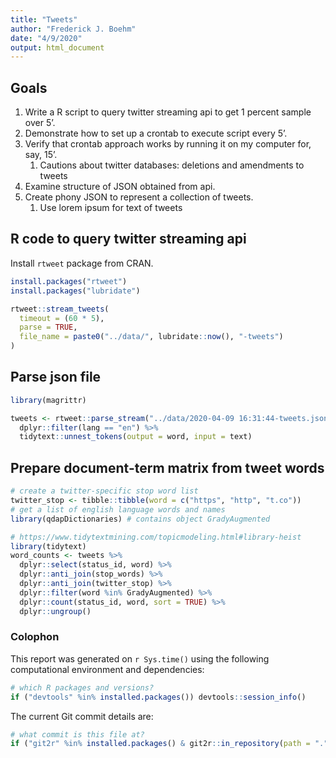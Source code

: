 ```yaml
---
title: "Tweets"
author: "Frederick J. Boehm"
date: "4/9/2020"
output: html_document
---
```


## Goals

1. Write a R script to query twitter streaming api to get 1 percent sample over 5'.
1. Demonstrate how to set up a crontab to execute script every 5'.
1. Verify that crontab approach works by running it on my computer for, say, 15'.
    1. Cautions about twitter databases: deletions and amendments to tweets
1. Examine structure of JSON obtained from api. 
1. Create phony JSON to represent a collection of tweets.
    1. Use lorem ipsum for text of tweets

## R code to query twitter streaming api

Install `rtweet` package from CRAN.

```r
install.packages("rtweet")
install.packages("lubridate")
```

```r
rtweet::stream_tweets(
  timeout = (60 * 5),
  parse = TRUE,
  file_name = paste0("../data/", lubridate::now(), "-tweets")
)
```

## Parse json file

```r
library(magrittr)
```


```r
tweets <- rtweet::parse_stream("../data/2020-04-09 16:31:44-tweets.json") %>%
  dplyr::filter(lang == "en") %>%
  tidytext::unnest_tokens(output = word, input = text)
```

## Prepare document-term matrix from tweet words

```r
# create a twitter-specific stop word list
twitter_stop <- tibble::tibble(word = c("https", "http", "t.co"))
# get a list of english language words and names
library(qdapDictionaries) # contains object GradyAugmented
```

```r
# https://www.tidytextmining.com/topicmodeling.html#library-heist
library(tidytext)
word_counts <- tweets %>% 
  dplyr::select(status_id, word) %>%
  dplyr::anti_join(stop_words) %>%
  dplyr::anti_join(twitter_stop) %>%
  dplyr::filter(word %in% GradyAugmented) %>%
  dplyr::count(status_id, word, sort = TRUE) %>%
  dplyr::ungroup()
```

### Colophon

This report was generated on `r Sys.time()` using the following computational environment and dependencies: 

```r
# which R packages and versions?
if ("devtools" %in% installed.packages()) devtools::session_info()
```

The current Git commit details are:

```r
# what commit is this file at? 
if ("git2r" %in% installed.packages() & git2r::in_repository(path = ".")) git2r::repository(here::here())  
```
